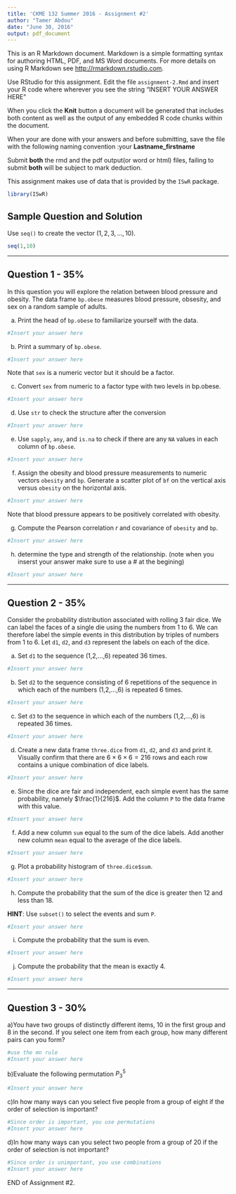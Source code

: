 ```yaml
---
title: 'CKME 132 Summer 2016 - Assignment #2'
author: "Tamer Abdou"
date: "June 30, 2016"
output: pdf_document
---
```


This is an R Markdown document. Markdown is a simple formatting syntax for authoring HTML, PDF, and MS Word documents. For more details on using R Markdown see <http://rmarkdown.rstudio.com>.

Use RStudio for this assignment. 
Edit the file `assignment-2.Rmd` and insert your R code where wherever you see the string "INSERT YOUR ANSWER HERE"

When you click the **Knit** button a document will be generated that includes both content as well as the output of any embedded R code chunks within the document. 

When your are done with your answers and before submitting, save the file with the following naming convention :your **Lastname_firstname**

Submit **both** the rmd and the pdf output(or word or html) files, failing to submit **both** will be subject to mark deduction.

This assignment makes use of data that is provided by the
`ISwR` package.

```r
library(ISwR)
```

## Sample Question and Solution

Use `seq()` to create the vector $(1,2,3,\ldots,10)$.

```r
seq(1,10)
```
******
\newpage
## Question 1 -  35%

In this question you will explore the relation between blood pressure and obesity.
The data frame `bp.obese` measures blood pressure, obsesity, and sex on a random sample of
adults.

a) Print the head of `bp.obese` to familiarize yourself with the data.

```r
#Insert your answer here
```

b) Print a summary of `bp.obese`.

```r
#Insert your answer here
```

Note that `sex` is a numeric vector but it should be a factor.

c) Convert  `sex` from numeric to a factor type with two levels in bp.obese.
```r
#Insert your answer here
```
d) Use `str` to check the structure after the conversion
```r
#Insert your answer here
```
e) Use `sapply`, `any`, and `is.na` to check if there are any `NA` values in each column of `bp.obese`.

```r
#Insert your answer here
```

f) Assign the obesity and blood pressure measurements to numeric vectors `obesity` and `bp`.
Generate a scatter plot of `bf` on the vertical axis versus `obesity` on the horizontal axis.

```r
#Insert your answer here
```

Note that blood pressure appears to be positively correlated with obesity.

g) Compute the Pearson correlation $r$ and covariance of `obesity` and `bp`.

```r
#Insert your answer here
```
h) determine the type and strength of the relationship. (note when you inserst your answer make sure to use a # at the begining)
```r
#Insert your answer here
```

******
\newpage
## Question 2 - 35%

Consider the probability distribution associated with rolling 3 fair dice.
We can label the faces of a single die using the numbers from 1 to 6.
We can therefore label the simple events in this distribution by triples of numbers from 1 to 6.
Let `d1`, `d2`, and `d3` represent the labels on each of the dice.

a) Set `d1` to the sequence (1,2,...,6) repeated 36 times.

```r
#Insert your answer here
```

b) Set `d2` to the sequence consisting of 6 repetitions of the sequence in which each of the numbers (1,2,...,6) is repeated 6 times.

```r
#Insert your answer here
```

c) Set `d3` to the sequence in which each of the numbers (1,2,...,6) is repeated 36 times.

```r
#Insert your answer here
```
d) Create a new data frame `three.dice` from `d1`, `d2`, and `d3` and print it.
Visually confirm that there are $6 \times 6 \times 6 = 216$ rows and each row contains a unique combination of dice labels.

```r
#Insert your answer here
```
e) Since the dice are fair and independent, each simple event has the same probability, namely $\frac{1}{216}$. Add the column `P` to the data frame with this value.
```r
#Insert your answer here
```
f) Add a new column `sum` equal to the sum of the dice labels.
Add another new column `mean` equal to the average of the dice labels.

```r
#Insert your answer here
```
g) Plot a probability histogram of `three.dice$sum`.

```r
#Insert your answer here
```
h) Compute the probability that the sum of the dice is greater then 12 and less than 18.

**HINT**: Use `subset()` to select the events and sum `P`.

```r
#Insert your answer here
```
i) Compute the probability that the sum is even.

```r
#Insert your answer here
```
j) Compute the probability that the mean is exactly 4.

```r
#Insert your answer here
```
******
\newpage
## Question 3 - 30%
a)You have two groups of distinctly different items, 10 in the first group and 8 in the second. If you select one item from each group, how many different pairs can you form?
```r
#use the mn rule
#Insert your answer here
```
b)Evaluate the following permutation $P_{3}^5$

```r
#Insert your answer here
```
c)In how many ways can you select five people from a group of eight if the order of selection is important?
```r
#Since order is important, you use permutations
#Insert your answer here
```
d)In how many ways can you select two people from a group of 20 if the order of selection is not important?
```r
#Since order is unimportant, you use combinations
#Insert your answer here
```

END of Assignment #2.